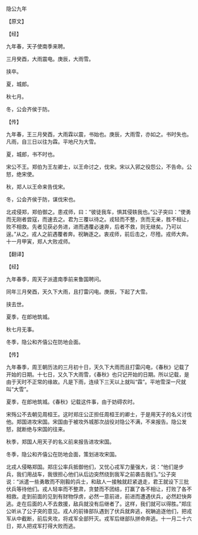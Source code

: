 

隐公九年

【原文】

【经】

九年春，天子使南季来聘。

三月癸酉，大雨震电。庚辰，大雨雪。

挟卒。

夏，城郎。

秋七月。

冬，公会齐侯于防。

【传】

九年春，王三月癸酉，大雨霖以震，书始也。庚辰，大雨雪，亦如之。书时失也。凡雨，自三日以往为霖。平地尺为大雪。

夏，城郎，书不时也。

宋公不王。郑伯为王左卿士，以王命讨之，伐宋。宋以入郛之役怨公，不告命。公怒，绝宋使。

秋，郑人以王命来告伐宋。

冬，公会齐侯于防，谋伐宋也。

北戎侵郑，郑伯御之。患戎师，曰：“彼徒我车，惧其侵轶我也。”公子突曰：“使勇而无刚者尝寇，而速去之。君为三覆以待之。戎轻而不整，贪而无亲，胜不相让，败不相救。先者见获必务进，进而遇覆必速奔，后者不救，则无继矣。乃可以逞。”从之。戎人之前遇覆者奔。祝聃逐之。衷戎师，前后击之，尽殪。戎师大奔。十一月甲寅，郑人大败戎师。

【翻译】

【经】

九年春季，周天子派遣南季前来鲁国聘问。

同年三月癸酉，天久下大雨，且打雷闪电。庚辰，下起了大雪。

挟去世。

夏季，在郎地筑城。

秋七月无事。

冬季，隐公和齐僖公在防地会面。

【传】

九年春季，周王朝历法的三月初十日，天久下大雨而且打雷闪电，《春秋》记载了开始的日期。十七日，又久下大雨雪，《春秋》也只记开始的日期。所以记载，是由于天时不正常的缘故。凡是下雨，连续下三天以上就叫“霖”。平地雪深一尺就叫“大雪”。

夏季，在郎地筑城。《春秋》记载这件事，由于妨碍农时。

宋殇公不去朝见周桓王。这时郑庄公正担任周桓王的卿士，于是用天子的名义讨伐他。郑国进攻宋国。宋国由于被攻外城那次战役对隐公不满，不来报告。隐公发怒，就断绝与宋国的往来。

秋季，郑国人用天子的名义前来报告进攻宋国。

冬季，隐公和齐僖公在防地会面，策划进攻宋国。

北戎人侵略郑国。郑庄公率兵抵御他们，又忧心戎军力量强大，说：“他们是步兵，我们用战车，我很担心他们从后边突然绕到我军之前袭击我们。”公子突说：“派遣一些勇敢而不刚毅的兵士，和敌人一接触就赶紧退走，君王就设下三批伏兵等待他们。戎人轻率而不整肃，贪婪而不团结，打赢了各不相让，打败了各不相救。走到前面的见到有财物俘虏，必然一意前进，前进而遭遇伏兵，必然赶快奔逃。走在后面的人不去救援，敌兵就没有后继者了。这样，我们就可以得胜。”郑庄公听从了公子突的意见。戎人的前锋部队遇到了伏兵就奔逃，祝聃追逐他们，把戎军从中截断，前后夹攻，将戎军全部歼灭。戎军后继部队拼命奔逃。十一月二十六日，郑人把戎军打得大败而逃。

